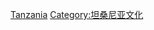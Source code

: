 {{Commons category|Education in Tanzania}}
{{Portal box|教育}}
{{Cat main}}

[[Category:非洲各国教育|Tanzania]]
[[Category:坦桑尼亚文化|Category:坦桑尼亚文化]]